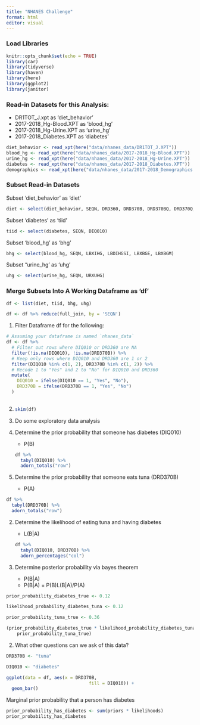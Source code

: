 ```yaml
---
title: "NHANES Challenge"
format: html
editor: visual
---
```


### Load Libraries

```r
knitr::opts_chunk$set(echo = TRUE)
library(car)
library(tidyverse)
library(haven)
library(here)
library(ggplot2)
library(janitor)
```

### Read-in Datasets for this Analysis:

-   DR1TOT_J.xpt as 'diet_behavior'
-   2017-2018_Hg-Blood.XPT as 'blood_hg'
-   2017-2018_Hg-Urine.XPT as 'urine_hg'
-   2017-2018_Diabetes.XPT as 'diabetes'

```r
diet_behavior <- read_xpt(here("data/nhanes_data/DR1TOT_J.XPT"))
blood_hg <- read_xpt(here("data/nhanes_data/2017-2018_Hg-Blood.XPT"))
urine_hg <- read_xpt(here("data/nhanes_data/2017-2018_Hg-Urine.XPT"))
diabetes <- read_xpt(here("data/nhanes_data/2017-2018_Diabetes.XPT"))
demographics <- read_xpt(here("data/nhanes_data/2017-2018_Demographics.XPT"))
```

### Subset Read-in Datasets

Subset 'diet_behavior' as 'diet'

```r
diet <- select(diet_behavior, SEQN, DRD360, DRD370B, DRD370BQ, DRD370Q, DRD370QQ)
```

Subset 'diabetes' as 'tiid'

```r
tiid <- select(diabetes, SEQN, DIQ010)
```

Subset 'blood_hg' as 'bhg'

```r
bhg <- select(blood_hg, SEQN, LBXIHG, LBDIHGSI, LBXBGE, LBXBGM)
```

Subset "urine_hg' as 'uhg'

```r
uhg <- select(urine_hg, SEQN, URXUHG)
```

### Merge Subsets Into A Working Dataframe as 'df'

```r
df <- list(diet, tiid, bhg, uhg)

df <- df %>% reduce(full_join, by = 'SEQN')
```

1.  Filter Dataframe df for the following:

```r
# Assuming your dataframe is named `nhanes_data`
df <- df %>%
  # Filter out rows where DIQ010 or DRD360 are NA
  filter(!is.na(DIQ010), !is.na(DRD370B)) %>%
  # Keep only rows where DIQ010 and DRD360 are 1 or 2
  filter(DIQ010 %in% c(1, 2), DRD370B %in% c(1, 2)) %>%
  # Recode 1 to "Yes" and 2 to "No" for DIQ010 and DRD360
  mutate(
    DIQ010 = ifelse(DIQ010 == 1, "Yes", "No"),
    DRD370B = ifelse(DRD370B == 1, "Yes", "No")
  )
  
```

2.  

    ```r
    skim(df)
    ```

3.  Do some exploratory data analysis

4.  Determine the prior probability that someone has diabetes (DIQ010)

    -   P(B)

    ```r
    df %>% 
      tabyl(DIQ010) %>% 
      adorn_totals("row")
    ```

5.  Determine the prior probability that someone eats tuna (DRD370B)

    -   P(A)

```r
df %>% 
  tabyl(DRD370B) %>% 
  adorn_totals("row")
```

2.  Determine the likelihood of eating tuna and having diabetes

    -   L(B\|A)

    ```r
    df %>% 
      tabyl(DIQ010, DRD370B) %>% 
      adorn_percentages("col") 
    ```

3.  Determine posterior probability via bayes theorem

    -   P(B\|A)
    -   P(B\|A) = P(B)L(B\|A)/P(A)

```r
prior_probability_diabetes_true <- 0.12
```

```r
likelihood_probability_diabetes_tuna <- 0.12
```

```r
prior_probability_tuna_true <- 0.36
```

```r
(prior_probability_diabetes_true * likelihood_probability_diabetes_tuna / 
    prior_probability_tuna_true)
```

2.  What other questions can we ask of this data?

```r
DRD370B <- "tuna"
```

```r
DIQ010 <- "diabetes"
```

```r
ggplot(data = df, aes(x = DRD370B, 
                               fill = DIQ010)) + 
  geom_bar()
```

Marginal prior probability that a person has diabetes

```r
prior_probability_has_diabetes <- sum(priors * likelihoods)
prior_probability_has_diabetes
```
